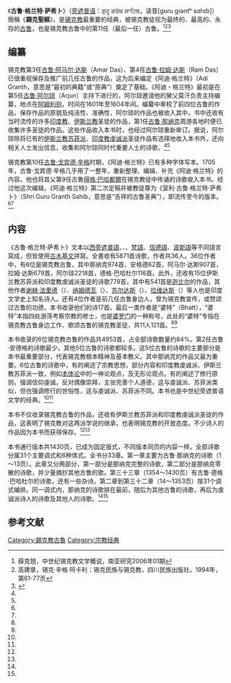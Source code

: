 {{Infobox person
| name        = 古鲁·格兰特·萨希卜
| image       = Sri Guru Granth Sahib Nishan.jpg
| caption     = 有图案装饰的《古鲁·格兰特·萨希卜》对开本中，古鲁·戈宾德·辛格的{{link-en|Mul Mantra|Mul Mantra}}
| birthplace = [[印度|印度]][[旁遮普邦|旁遮普邦]][[阿姆利则|阿姆利则]]
| predecessor = [[古鲁·戈宾德·辛格|古鲁·戈宾德·辛格]]
}}
《'''古鲁·格兰特·萨希卜'''》（[[旁遮普语|旁遮普语]]：ਗੁਰੂ ਗਰੰਥ ਸਾਹਿਬ，读音[ɡʊɾu ɡɾəntʰ sɑhɪb]）簡稱《'''錫克聖經'''》，是[[锡克教|锡克教]]最重要的经典，被锡克教徒视为最终的、最高的、永存的[[上師|古鲁]]，也是锡克教古鲁中的第11任（最后一任）古鲁。<ref name=xue>薛克翘，中世纪锡克教文学概说，南亚研究2006年01期</ref><ref name=gao>高建章，锡克·辛格·阿卡利：锡克民族与锡克教，四川民族出版社，1994年，第61-77页</ref><ref name=ke>{{cite book
  | last = Keene
  | first = Michael
  | title = Online Worksheets
  | publisher = Nelson Thornes
  | year = 2004
  | page = 38
  | isbn = 0-7487-7159-X}}</ref>

==编纂==
锡克教第3任[[古鲁·阿马尔·达斯|古鲁·阿马尔·达斯]]（Amar Das）、第4任[[古鲁·拉姆·达斯|古鲁·拉姆·达斯]]（Ram Das）已很重视保存及推广前几任古鲁的作品，这为后来编定《阿迪·格兰特》（Adi Granth，意思是“最初的典籍”或“原典”）奠定了基础。《阿迪・格兰特》最初是在第5任[[古鲁·阿尔琼|古鲁·阿尔琼]]（Arjun）主持下进行的，阿尔琼邀请他的舅父莫汗负责主持编纂，地点在[[阿姆利则|阿姆利则]]，时间在1601年至1604年间。编纂中审校了前四位古鲁的作品，保存作品的原貌及纯洁性、准确性，阿尔琼的作品也被收入其中。书中还收有当时流传的许多[[印度教|印度教]]、[[伊斯兰教|伊斯兰教]]圣徒的作品，第1任[[古鲁·那纳克|古鲁·那纳克]]周游各地时便已收集许多圣徒的作品。这些作品收入本书时，也经过阿尔琼重新审订。据说，阿尔琼除将已有的[[伊斯兰教|伊斯兰教]][[苏菲派|苏菲派]]、[[印度教|印度教]][[虔诚派|虔诚派]]圣徒作品有选择地收入本书外，还向相关人士发出信息，收集和阿尔琼同时代重要人士的诗歌。<ref name=xue/><ref name=gao/>

锡克教第10任[[古鲁·戈宾德·辛格|古鲁·戈宾德·辛格]]时期，《阿迪·格兰特》已有多种字体写本。1705年，古鲁·戈宾德·辛格几乎用了一整年，重新整理、编辑、补充《阿迪·格兰特》的内容。他也将其父第9任古魯[[得格·巴哈都爾|得格·巴哈都爾]]在锡克教徒中传诵的诗歌收入本书。经过他这次编辑，《阿迪·格兰特》第二次定稿并被教徒尊为《室利·古鲁·格兰特·萨希卜》（Shri Guru Granth Sahib，意思是“吉祥的古鲁圣典”），即流传至今的版本。<ref name=xue/><ref name=gao/>
　　

==内容==
《古鲁·格兰特·萨希卜》文本以[[西旁遮普語|西旁遮普語]]、{{le|布拉杰語|Braj Bhasha}}、{{le|卡里口語|Khariboli}}、[[梵語|梵語]]、[[信德語|信德語]]、[[波斯語|波斯語]]等不同語言寫成，但皆使用[[古木基文|古木基文]]拼寫。全書收有5871首诗歌，作者共36人。36位作者中，有6位是锡克教古鲁，其中那纳克974首，安格德62首，阿马尔·达斯907首，拉姆·达斯679首，阿尔琼2218首，德格·巴哈杜尔116首。此外，还收有15位伊斯兰教苏菲派和印度教虔诚派圣徒的诗歌778首，其中有541首是[[迦比尔|迦比尔]]的作品，其他作者[[谢赫·法里德|谢赫·法里德]]（{{link-en|Sheikh Farid|Sheikh Farid}}）、[[纳姆德瓦|纳姆德瓦]]（{{link-en|Namdeva|Namdev}}）、[[苏尔达斯|苏尔达斯]]（{{link-en|Surdas|Surdas}}）、[[拉维达斯|拉维达斯]]（{{link-en|Ravidas|Ravidas}}）等人也是印度文学史上知名诗人。还有4位作者是前几任古鲁身边人，曾为锡克教宣传，或赞颂过古鲁的功德，本书收录他们的诗17首。最后一类作者是“婆特”（Bhatt），“婆特”本指四处游荡考察宗教的修士，也是[[婆罗门|婆罗门]]的一种称号，此处的“婆特”专指在锡克教古鲁身边工作、歌颂古鲁的锡克教圣徒，共11人121首。<ref name=xue/><ref name=gao/>
 
本书收录的6位锡克教古鲁的作品共4953首，占全部诗歌数量约84%。第2任古鲁·安德格的诗歌最少，其他5位古鲁的诗歌都较多。这5位古鲁的诗歌的主要部分是本书最重要部分，代表锡克教根本精神及基本教义。其中那纳克的作品又最为重要。6位古鲁的诗歌中，有的阐述了宗教思想，部分内容和印度教虔诚派、伊斯兰教苏菲派一致，例如[[本体论|本体论]]中的一神论观点，及无形论观点。有的阐述了修行原则，强调信仰虔诚，反对偶像崇拜，主张完善个人道德，这与虔诚派、苏菲派类似，但也强调修行的世俗性，这与虔诚派、苏菲派不同。本书也是中世纪旁遮普语文学的经典。<ref name=xue/><ref name=gao/>

本书不仅收录锡克教古鲁的作品，还收有伊斯兰教苏菲派和印度教虔诚派圣徒的作品，这表明了锡克教对这两派学说的继承，也表明锡克教的开放态度。不少诗人的作品因为本书而获得保存。<ref name=xue/><ref name=gao/>

本书通行版本共1430页，已成为固定版式，不同版本同页的内容一样。全部诗歌分属31个主要调式和6种体式。全书分33章。第一章主要为古鲁·那纳克的诗歌（1～13页）。此章又分两部分，第一部分是那纳克完整的诗歌，第二部分是那纳克零散的诗歌，并少量摘抄其他古鲁的歌。第三十三章（1354～1430页）有古鲁·德格·巴哈杜尔的诗歌，还有一些杂诗。第二章到第三十二章（14～1353页）按31个调式编排。同一调式内，那纳克的诗歌排在最前，随后为其他古鲁的诗歌，再后为虔诚派诗人的诗歌及其他人的诗歌。<ref name=xue/><ref name=gao/>

==参考文献==
{{reflist}}

[[Category:錫克教古魯|Category:錫克教古魯]]
[[Category:宗教经典|Category:宗教经典]]